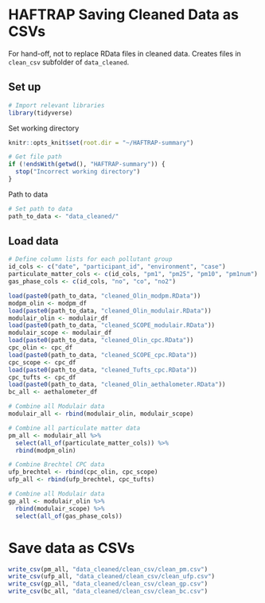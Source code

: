 # HAFTRAP Saving Cleaned Data as CSVs
For hand-off, not to replace RData files in cleaned data. Creates files in `clean_csv` subfolder of `data_cleaned`.

## Set up
```r
# Import relevant libraries
library(tidyverse)
```

Set working directory
```r
knitr::opts_knit$set(root.dir = "~/HAFTRAP-summary")
```

```r
# Get file path
if (!endsWith(getwd(), "HAFTRAP-summary")) {
  stop("Incorrect working directory")
}
```

Path to data
```r
# Set path to data
path_to_data <- "data_cleaned/"
```

## Load data
```r
# Define column lists for each pollutant group
id_cols <- c("date", "participant_id", "environment", "case")
particulate_matter_cols <- c(id_cols, "pm1", "pm25", "pm10", "pm1num")
gas_phase_cols <- c(id_cols, "no", "co", "no2")

load(paste0(path_to_data, "cleaned_Olin_modpm.RData"))
modpm_olin <- modpm_df
load(paste0(path_to_data, "cleaned_Olin_modulair.RData"))
modulair_olin <- modulair_df
load(paste0(path_to_data, "cleaned_SCOPE_modulair.RData"))
modulair_scope <- modulair_df
load(paste0(path_to_data, "cleaned_Olin_cpc.RData"))
cpc_olin <- cpc_df
load(paste0(path_to_data, "cleaned_SCOPE_cpc.RData"))
cpc_scope <- cpc_df
load(paste0(path_to_data, "cleaned_Tufts_cpc.RData"))
cpc_tufts <- cpc_df
load(paste0(path_to_data, "cleaned_Olin_aethalometer.RData"))
bc_all <- aethalometer_df

# Combine all Modulair data
modulair_all <- rbind(modulair_olin, modulair_scope)

# Combine all particulate matter data
pm_all <- modulair_all %>% 
  select(all_of(particulate_matter_cols)) %>%
  rbind(modpm_olin)

# Combine Brechtel CPC data
ufp_brechtel <- rbind(cpc_olin, cpc_scope)
ufp_all <- rbind(ufp_brechtel, cpc_tufts)

# Combine all Modulair data
gp_all <- modulair_olin %>%
  rbind(modulair_scope) %>%
  select(all_of(gas_phase_cols))
```

# Save data as CSVs
```r
write_csv(pm_all, "data_cleaned/clean_csv/clean_pm.csv")
write_csv(ufp_all, "data_cleaned/clean_csv/clean_ufp.csv")
write_csv(gp_all, "data_cleaned/clean_csv/clean_gp.csv")
write_csv(bc_all, "data_cleaned/clean_csv/clean_bc.csv")
```

